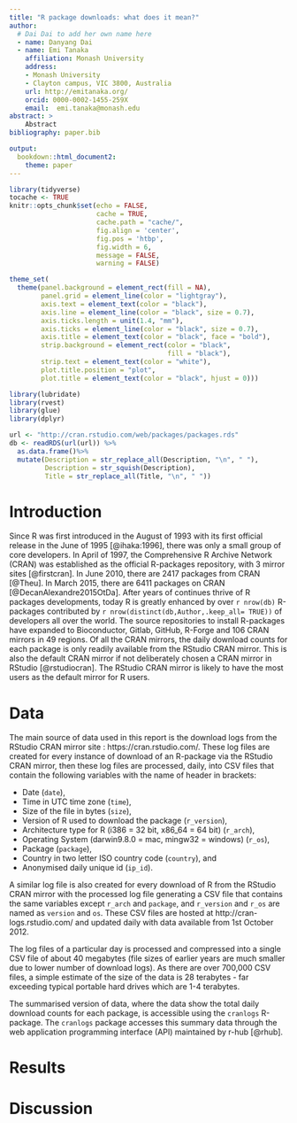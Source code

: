 ```yaml
---
title: "R package downloads: what does it mean?"
author:
  # Dai Dai to add her own name here
  - name: Danyang Dai
  - name: Emi Tanaka
    affiliation: Monash University
    address:
    - Monash University
    - Clayton campus, VIC 3800, Australia
    url: http://emitanaka.org/
    orcid: 0000-0002-1455-259X
    email:  emi.tanaka@monash.edu
abstract: >
    Abstract
bibliography: paper.bib

output: 
  bookdown::html_document2:
    theme: paper
---
```


```r
library(tidyverse)
tocache <- TRUE
knitr::opts_chunk$set(echo = FALSE, 
                      cache = TRUE,
                      cache.path = "cache/",
                      fig.align = 'center', 
                      fig.pos = 'htbp', 
                      fig.width = 6,
                      message = FALSE,
                      warning = FALSE)

theme_set(
  theme(panel.background = element_rect(fill = NA),
        panel.grid = element_line(color = "lightgray"),
        axis.text = element_text(color = "black"),
        axis.line = element_line(color = "black", size = 0.7),
        axis.ticks.length = unit(1.4, "mm"),
        axis.ticks = element_line(color = "black", size = 0.7),
        axis.title = element_text(color = "black", face = "bold"),
        strip.background = element_rect(color = "black",
                                        fill = "black"),
        strip.text = element_text(color = "white"),
        plot.title.position = "plot",
        plot.title = element_text(color = "black", hjust = 0)))
```


```r
library(lubridate)
library(rvest)
library(glue)
library(dplyr)
```


```r
url <- "http://cran.rstudio.com/web/packages/packages.rds"
db <- readRDS(url(url)) %>% 
  as.data.frame()%>% 
  mutate(Description = str_replace_all(Description, "\n", " "),
         Description = str_squish(Description),
         Title = str_replace_all(Title, "\n", " "))
```




# Introduction


Since R was first introduced in the August of 1993 with its first official release in the June of 1995 [@ihaka:1996], there was only a small group of core developers. In April of 1997, the Comprehensive R Archive Network (CRAN) was established as the official R-packages repository, with 3 mirror sites [@firstcran]. In June 2010, there are 2417 packages from CRAN [@Theu]. In March 2015, there are 6411 packages on CRAN [@DecanAlexandre2015OtDa]. After years of continues thrive of R packages developments, today R is greatly enhanced by over `r nrow(db)` R-packages contributed by `r nrow(distinct(db,Author,.keep_all= TRUE))` of developers all over the world. The source repositories to install R-packages have expanded to Bioconductor, Gitlab, GitHub, R-Forge and 106 CRAN mirrors in 49 regions. Of all the CRAN mirrors, the daily download counts for each package is only readily available from the RStudio CRAN mirror. This is also the default CRAN mirror if not deliberately chosen a CRAN mirror in RStudio [@rstudiocran]. The RStudio CRAN mirror is likely to have the most users as the default mirror for R users. 



# Data

The main source of data used in this report is the download logs from the RStudio CRAN mirror site : https://cran.rstudio.com/. These log files are created for every instance of download of an R-package via the RStudio CRAN mirror, then these log files are processed, daily, into CSV files that contain the following variables with the name of header in brackets:

* Date (`date`),
* Time in UTC time zone (`time`),
* Size of the file in bytes  (`size`),
* Version of R used to download the package (`r_version`),
* Architecture type for R (i386 = 32 bit, x86_64 = 64 bit) (`r_arch`),
* Operating System (darwin9.8.0 = mac, mingw32 = windows) (`r_os`),
* Package (`package`),
* Country in two letter ISO country code (`country`), and
* Anonymised daily unique id (`ip_id`).

A similar log file is also created for every download of R from the RStudio CRAN mirror with the processed log file generating a CSV file that contains the same variables except `r_arch` and `package`, and `r_version` and `r_os` are named as `version` and `os`. These CSV files are hosted at http://cran-logs.rstudio.com/ and updated daily with data available from 1st October 2012. 

The log files of a particular day is processed and compressed into a single CSV file of about 40 megabytes (file sizes of earlier years are much smaller due to lower number of download logs). As there are over 700,000 CSV files, a simple estimate of the size of the data is 28 terabytes - far exceeding typical portable hard drives which are 1-4 terabytes. 

The summarised version of data, where the data show the total daily download counts for each package, is accessible using the `cranlogs` R-package. The `cranlogs` package accesses this summary data through the web application programming interface (API) maintained by r-hub [@rhub].


# Results

# Discussion

